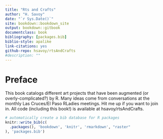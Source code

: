 ```yaml
--- 
title: "Rts and Crafts" 
author: "H. Savoy"
date: "`r Sys.Date()`"
site: bookdown::bookdown_site
output: bookdown::gitbook
documentclass: book
bibliography: [packages.bib]
biblio-style: apalike
link-citations: yes
github-repo: hsavoy/rtsAndCrafts
#description: ""
---
```

  
# Preface

This book catalogs different art projects that have been augmented (or overly-complicated?) by R. Many ideas come from conversations at the monthly Las Cruces/El Paso RLadies meetings. Hit me up if you want to join in.
All code (including this book!) is available at hsavoy/rtsAndCrafts.


```r
# automatically create a bib database for R packages
knitr::write_bib(c(
  .packages(), 'bookdown', 'knitr', 'rmarkdown', "raster"
), 'packages.bib')
```